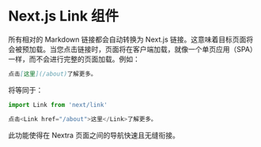 # Next.js Link 组件

所有相对的 Markdown 链接都会自动转换为 Next.js 链接。这意味着目标页面将会被预加载。当您点击链接时，页面将在客户端加载，就像一个单页应用（SPA）一样，而不会进行完整的页面加载。例如：

```md
点击[这里](/about)了解更多。
```

将等同于：

```jsx
import Link from 'next/link'

点击<Link href="/about">这里</Link>了解更多。
```

此功能使得在 Nextra 页面之间的导航快速且无缝衔接。


